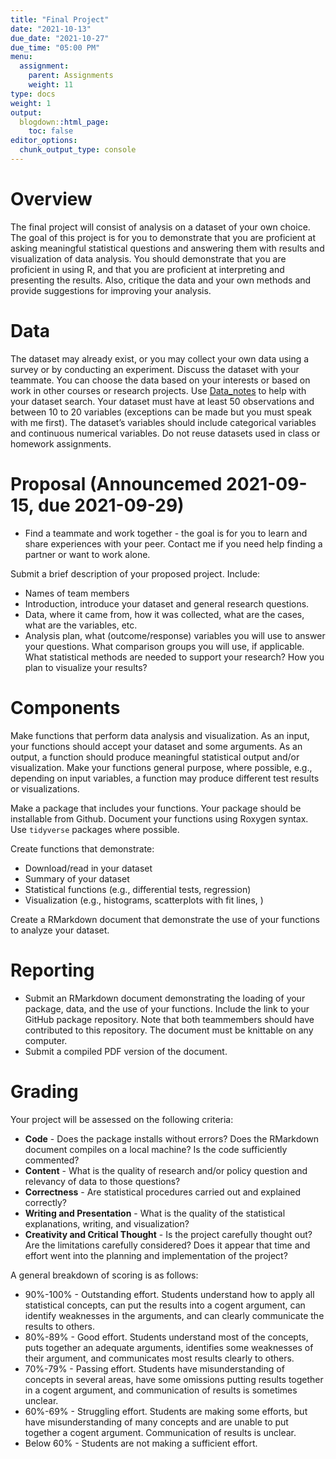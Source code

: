 ```yaml
---
title: "Final Project"
date: "2021-10-13"
due_date: "2021-10-27"
due_time: "05:00 PM"
menu:
  assignment:
    parent: Assignments
    weight: 11
type: docs
weight: 1
output:
  blogdown::html_page:
    toc: false
editor_options: 
  chunk_output_type: console
---
```


# Overview

The final project will consist of analysis on a dataset of your own choice. The goal of this project is for you to demonstrate that you are proficient at asking meaningful statistical questions and answering them with results and visualization of data analysis. You should demonstrate that you are proficient in using R, and that you are proficient at interpreting and presenting the results. Also, critique the data and your own methods and provide suggestions for improving your analysis. 

# Data

The dataset may already exist, or you may collect your own data using a survey or by conducting an experiment. Discuss the dataset with your teammate. You can choose the data based on your interests or based on work in other courses or research projects. Use [Data_notes](https://github.com/mdozmorov/Data_notes) to help with your dataset search. Your dataset must have at least 50 observations and between 10 to 20 variables (exceptions can be made but you must speak with me first). The dataset’s variables should include categorical variables and continuous numerical variables. Do not reuse datasets used in class or homework assignments.

# Proposal (Announcemed 2021-09-15, due 2021-09-29)

- Find a teammate and work together - the goal is for you to learn and share experiences with your peer. Contact me if you need help finding a partner or want to work alone.

Submit a brief description of your proposed project. Include:

- Names of team members
- Introduction, introduce your dataset and general research questions.
- Data, where it came from, how it was collected, what are the cases, what are the variables, etc.
- Analysis plan, what (outcome/response) variables you will use to answer your questions. What comparison groups you will use, if applicable. What statistical methods are needed to support your research? How you plan to visualize your results?

# Components

Make functions that perform data analysis and visualization. As an input, your functions should accept your dataset and some arguments. As an output, a function should produce meaningful statistical output and/or visualization. Make your functions general purpose, where possible, e.g., depending on input variables, a function may produce different test results or visualizations.

Make a package that includes your functions. Your package should be installable from Github. Document your functions using Roxygen syntax. Use `tidyverse` packages where possible.

Create functions that demonstrate:

- Download/read in your dataset
- Summary of your dataset 
- Statistical functions (e.g., differential tests, regression)
- Visualization (e.g., histograms, scatterplots with fit lines, )

Create a RMarkdown document that demonstrate the use of your functions to analyze your dataset. 

# Reporting

- Submit an RMarkdown document demonstrating the loading of your package, data, and the use of your functions. Include the link to your GitHub package repository. Note that both teammembers should have contributed to this repository. The document must be knittable on any computer.
- Submit a compiled PDF version of the document.

# Grading

Your project will be assessed on the following criteria:

- **Code** - Does the package installs without errors? Does the RMarkdown document compiles on a local machine? Is the code sufficiently commented?
- **Content** - What is the quality of research and/or policy question and relevancy of data to those questions?
- **Correctness** - Are statistical procedures carried out and explained correctly?
- **Writing and Presentation** - What is the quality of the statistical explanations, writing, and visualization?
- **Creativity and Critical Thought** - Is the project carefully thought out? Are the limitations carefully considered? Does it appear that time and effort went into the planning and implementation of the project?

A general breakdown of scoring is as follows:

- 90%-100% - Outstanding effort. Students understand how to apply all statistical concepts, can put the results into a cogent argument, can identify weaknesses in the arguments, and can clearly communicate the results to others.
- 80%-89% - Good effort. Students understand most of the concepts, puts together an adequate arguments, identifies some weaknesses of their argument, and communicates most results clearly to others.
- 70%-79% - Passing effort. Students have misunderstanding of concepts in several areas, have some omissions putting results together in a cogent argument, and communication of results is sometimes unclear.
- 60%-69% - Struggling effort. Students are making some efforts, but have misunderstanding of many concepts and are unable to put together a cogent argument. Communication of results is unclear.
- Below 60% - Students are not making a sufficient effort.

